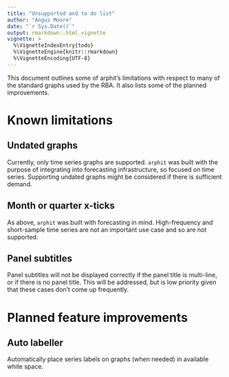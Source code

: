 ```yaml
---
title: "Unsupported and to do list"
author: "Angus Moore"
date: "`r Sys.Date()`"
output: rmarkdown::html_vignette
vignette: >
  %\VignetteIndexEntry{todo}
  %\VignetteEngine{knitr::rmarkdown}
  %\VignetteEncoding{UTF-8}
---
```


This document outlines some of arphit's limitations with respect to many of the standard graphs used by the RBA. It also lists some of the planned improvements.

# Known limitations

## Undated graphs

Currently, only time series graphs are supported. `arphit` was built with the purpose of integrating into forecasting infrastructure, so focused on time series. Supporting undated graphs might be considered if there is sufficient demand.

## Month or quarter x-ticks

As above, `arphit` was built with forecasting in mind. High-frequency and short-sample time series are not an important use case and so are not supported.

## Panel subtitles

Panel subtitles will not be displayed correctly if the panel title is multi-line, or if there is no panel title. This will be addressed, but is low priority given that these cases don't come up frequently.

# Planned feature improvements

## Auto labeller

Automatically place series labels on graphs (when needed) in available white space.

